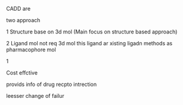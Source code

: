 

<BlogTitle title="Computer aided drug design and drafting"/>


CADD are

two approach 

1 Structure base on 3d mol  (Main focus on structure based approach)

2 Ligand mol not req 3d mol 
this ligand ar xisting ligadn 
    methods as pharmacophore mol 




1 

Cost effctive 

provids info of drug recpto intrection 

leesser change of failur